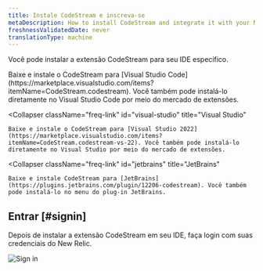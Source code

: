 ```yaml
---
title: Instale CodeStream e inscreva-se
metaDescription: How to install CodeStream and integrate it with your New Relic account.
freshnessValidatedDate: never
translationType: machine
---
```



Você pode instalar a extensão CodeStream para seu IDE específico.

<CollapserGroup>
  <Collapser
    className="freq-link"
    id="vscode"
    title="Código do Visual Studio"
  >
    Baixe e instale o CodeStream para [Visual Studio Code](https://marketplace.visualstudio.com/items?itemName=CodeStream.codestream). Você também pode instalá-lo diretamente no Visual Studio Code por meio do mercado de extensões.
  </Collapser>

  <Collapser
    className="freq-link"
    id="visual-studio"
    title="Visual Studio"
  >
    Baixe e instale o CodeStream para [Visual Studio 2022](https://marketplace.visualstudio.com/items?itemName=CodeStream.codestream-vs-22). Você também pode instalá-lo diretamente no Visual Studio por meio do mercado de extensões.
  </Collapser>

  <Collapser
    className="freq-link"
    id="jetbrains"
    title="JetBrains"
  >
    Baixe e instale CodeStream para [JetBrains](https://plugins.jetbrains.com/plugin/12206-codestream). Você também pode instalá-lo no menu do plug-in JetBrains.
  </Collapser>
</CollapserGroup>

## Entrar [#signin]

Depois de instalar a extensão CodeStream em seu IDE, faça login com suas credenciais do New Relic.

<img
  title="Sign in"
  alt="Sign in"
  src={codestreamSignIn}
/>